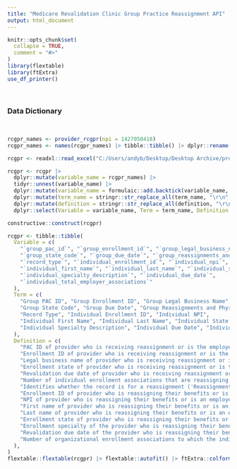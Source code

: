 ```yaml
---
title: "Medicare Revalidation Clinic Group Practice Reassignment API"
output: html_document
---
```


```r
knitr::opts_chunk$set(
  collapse = TRUE,
  comment = "#>"
)
library(flextable)
library(ftExtra)
use_df_printer()
```

<br>

### Data Dictionary

<br>

```r
rcgpr_names <- provider_rcgpr(npi = 1427050418)
rcgpr_names <- names(rcgpr_names) |> tibble::tibble() |> dplyr::rename(variable_name = "names(rcgpr_names)")

rcgpr <- readxl::read_excel("C:/Users/andyb/Desktop/Desktop Archive/provider_api_schemas.xlsx", sheet = "rcgpr")

rcgpr <- rcgpr |> 
  dplyr::mutate(variable_name = rcgpr_names) |> 
  tidyr::unnest(variable_name) |> 
  dplyr::mutate(variable_name = formulaic::add.backtick(variable_name, include.backtick = "all")) |> 
  dplyr::mutate(term_name = stringr::str_replace_all(term_name, "\r\n", " ")) |> 
  dplyr::mutate(definition = stringr::str_replace_all(definition, "\r\n", " ")) |> 
  dplyr::select(Variable = variable_name, Term = term_name, Definition = definition)

constructive::construct(rcgpr)
```



```r
rcgpr <- tibble::tibble(
  Variable = c(
    "`group_pac_id`", "`group_enrollment_id`", "`group_legal_business_name`",
    "`group_state_code`", "`group_due_date`", "`group_reassignments_and_physician_assistants`",
    "`record_type`", "`individual_enrollment_id`", "`individual_npi`",
    "`individual_first_name`", "`individual_last_name`", "`individual_state_code`",
    "`individual_specialty_description`", "`individual_due_date`",
    "`individual_total_employer_associations`"
  ),
  Term = c(
    "Group PAC ID", "Group Enrollment ID", "Group Legal Business Name",
    "Group State Code", "Group Due Date", "Group Reassignments and Physician Assistants",
    "Record Type", "Individual Enrollment ID", "Individual NPI",
    "Individual First Name", "Individual Last Name", "Individual State Code",
    "Individual Specialty Description", "Individual Due Date", "Individual Total Employer Associations"
  ),
  Definition = c(
    "PAC ID of provider who is receiving reassignment or is the employer",
    "Enrollment ID of provider who is receiving reassignment or is the employer",
    "Legal business name of provider who is receiving reassignment or is the employer",
    "Enrollment state of provider who is receiving reassignment or is the employer",
    "Revalidation due date of provider who is receiving reassignment or is the employer (TBD if yet to be assigned)",
    "Number of individual enrollment associations that are reassigning benefits to or are employed by the organizational provider",
    "Identifies whether the record is for a reassignment ('Reassignment') or employment ('Physician Assistant')",
    "Enrollment ID of provider who is reassigning their benefits or is an employee",
    "NPI of provider who is reassigning their benefits or is an employee",
    "First name of provider who is reassigning their benefits or is an employee",
    "Last name of provider who is reassigning their benefits or is an employee",
    "Enrollment state of provider who is reassigning their benefits or is an employee",
    "Enrollment specialty of the provider who is reassigning their benefits or is an employee",
    "Revalidation due date of the provider who is reassigning their benefits or is an employee (TBD if yet to be assigned)",
    "Number of organizational enrollment associations to which the individual provider reassigns benefits or is employed by"
  ),
)
flextable::flextable(rcgpr) |> flextable::autofit() |> ftExtra::colformat_md() |> flextable::theme_vanilla()
```


<br><br>

